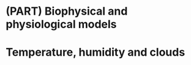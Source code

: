 # (PART) Biophysical and physiological models {-}

# Temperature, humidity and clouds
\chaptermark{Temp}